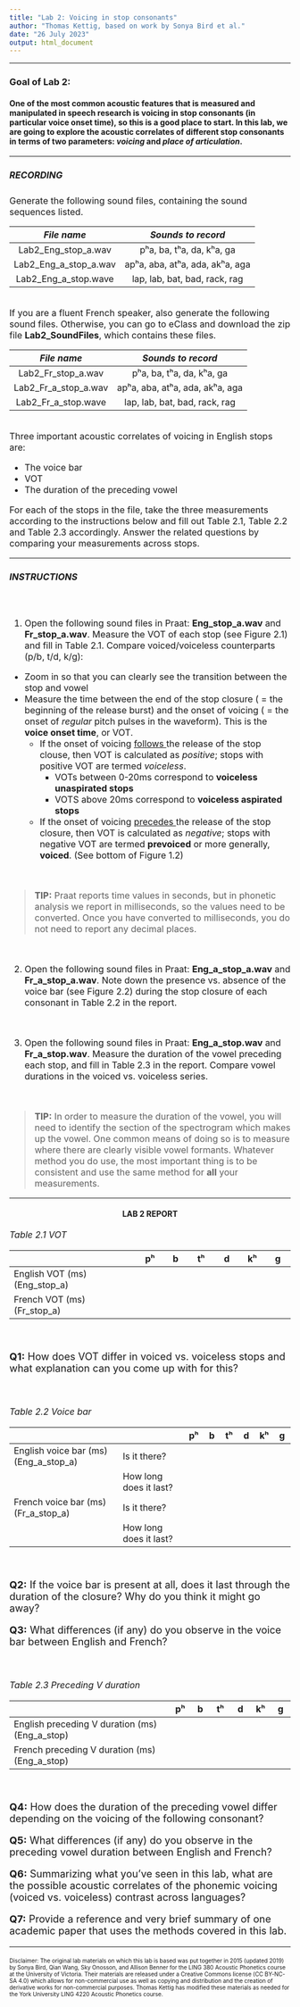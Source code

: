 ```yaml
---
title: "Lab 2: Voicing in stop consonants"
author: "Thomas Kettig, based on work by Sonya Bird et al."
date: "26 July 2023"
output: html_document
---
```

*** 

### __Goal of Lab 2:__
<h4> One of the most common acoustic features that is measured and manipulated in speech research is voicing in stop consonants (in particular voice onset time), so this is a good place to start. In this lab, we are going to explore the acoustic correlates of different stop consonants in terms of two parameters: _voicing_ and _place of articulation_. </h4>

***
<font size= "3.5">

##### __RECORDING__

Generate the following sound files, containing the sound sequences listed.  

|    _File name_       |   _Sounds to record_              |
|:--------------------:|:---------------------------------:|
|Lab2_Eng_stop_a.wav   |  pʰa, ba, tʰa, da, kʰa, ga        |
|Lab2_Eng_a_stop_a.wav |  apʰa, aba, atʰa, ada, akʰa, aga  |
|Lab2_Eng_a_stop.wave  |  lap, lab, bat, bad, rack, rag    |

<br>
If you are a fluent French speaker, also generate the following sound files. Otherwise, you can go to eClass and download the zip file __Lab2_SoundFiles__, which contains these files.

|    _File name_      |   _Sounds to record_                |
|:-------------------:|:-----------------------------------:|
|Lab2_Fr_stop_a.wav   |   pʰa, ba, tʰa, da, kʰa, ga         |
|Lab2_Fr_a_stop_a.wav |   apʰa, aba, atʰa, ada, akʰa, aga   |
|Lab2_Fr_a_stop.wave  |   lap, lab, bat, bad, rack, rag     |

<br>
Three important acoustic correlates of voicing in English stops are:

* The voice bar
* VOT
* The duration of the preceding vowel

For each of the stops in the file, take the three measurements according to the instructions below and fill out Table 2.1, Table 2.2 and Table 2.3 accordingly. Answer the related questions by comparing your measurements across stops.

***

##### __INSTRUCTIONS__

<br>

1. Open the following sound files in Praat: **Eng_stop_a.wav** and **Fr_stop_a.wav**. Measure the VOT of each stop (see Figure 2.1) and fill in Table 2.1. Compare voiced/voiceless counterparts (p/b, t/d, k/g):

  +	Zoom in so that you can clearly see the transition between the stop and vowel
  + Measure the time between the end of the stop closure ( = the beginning of the release burst) and the onset of voicing ( = the onset of _regular_ pitch pulses in the waveform). This is the __voice onset time__, or VOT.
    + If the onset of voicing <u> follows </u> the release of the stop clouse, then VOT is calculated as _positive_; stops with positive VOT are termed _voiceless_.
      + VOTs between 0-20ms correspond to __voiceless unaspirated stops__
      + VOTS above 20ms correspond to __voiceless aspirated stops__
    + If the onset of voicing <u> precedes </u> the release of the stop closure, then VOT is calculated as _negative_; stops with negative VOT are termed __prevoiced__ or more generally, __voiced__. (See bottom of Figure 1.2)

<br>

> __TIP:__
Praat reports time values in seconds, but in phonetic analysis we report in milliseconds, so the values need to be converted. Once you have converted to milliseconds, you do not need to report any decimal places.

<br>

2. Open the following sound files in Praat: **Eng_a_stop_a.wav** and **Fr_a_stop_a.wav**. Note down the presence vs. absence of the voice bar (see Figure 2.2) during the stop closure of each consonant in Table 2.2 in the report.

<br>

3. Open the following sound files in Praat: **Eng_a_stop.wav** and **Fr_a_stop.wav**. Measure the duration of the vowel preceding each stop, and fill in Table 2.3 in the report. Compare vowel durations in the voiced vs. voiceless series.

<br>

> __TIP:__
In order to measure the duration of the vowel, you will need to identify the section of the spectrogram which makes up the vowel. One common means of doing so is to measure where there are clearly visible vowel formants. Whatever method you do use, the most important thing is to be consistent and use the same method for **all** your measurements.

</font>

***
<center> <h4> __LAB 2 REPORT__ </h4> </center> 

<font size= "4.0">

<font size= "3.5"> _Table 2.1 VOT_ </font>

|                              |  pʰ  |   b  |   tʰ |   d  |   kʰ |   g  |
|:-----------------------------|:----:|:----:|:----:|:----:|:----:|:----:|
|English VOT (ms) (Eng_stop_a) |      |      |      |      |      |      |
|French VOT (ms) (Fr_stop_a)   |      |      |      |      |      |      |

<br>

__Q1:__ How does VOT differ in voiced vs. voiceless stops and what explanation can you come up with for this?

<br>

<font size= "3.5"> _Table 2.2 Voice bar_ </font>

|                                     |                       |  pʰ  |   b  |   tʰ |   d  |   kʰ |   g  |
|:------------------------------------|:----------------------|:----:|:----:|:----:|:----:|:----:|:----:|
|English voice bar (ms) (Eng_a_stop_a)|Is it there?           |      |      |      |      |      |      |
|                                     |How long does it last? |      |      |      |      |      |      |
|French voice bar (ms) (Fr_a_stop_a)  |Is it there?           |      |      |      |      |      |      |
|                                     |How long does it last? |      |      |      |      |      |      |

<br>

__Q2:__ If the voice bar is present at all, does it last through the duration of the closure? Why do you think it might go away?

__Q3:__ What differences (if any) do you observe in the voice bar between English and French?

<br>

<font size= "3.5"> _Table 2.3 Preceding V duration_ </font>

|                                               |  pʰ  |   b  |   tʰ |   d  |   kʰ |   g  |
|:----------------------------------------------|:----:|:----:|:----:|:----:|:----:|:----:|
|English preceding V duration (ms) (Eng_a_stop) |      |      |      |      |      |      |
|French preceding V duration (ms) (Eng_a_stop)  |      |      |      |      |      |      |

<br>

__Q4:__ How does the duration of the preceding vowel differ depending on the voicing of the following consonant?

__Q5:__ What differences (if any) do you observe in the preceding vowel duration between English and French?

__Q6:__ Summarizing what you’ve seen in this lab, what are the possible acoustic correlates of the phonemic voicing (voiced vs. voiceless) contrast across languages?

__Q7:__ Provide a reference and very brief summary of one academic paper that uses the methods covered in this lab.

***

<font size="1.5"> Disclaimer: The original lab materials on which this lab is based was put together in 2015 (updated 2019) by Sonya Bird, Qian Wang, Sky Onosson, and Allison Benner for the LING 380 Acoustic Phonetics course at the University of Victoria. Their materials are released under a Creative Commons license (CC BY-NC-SA 4.0) which allows for non-commercial use as well as copying and distribution and the creation of derivative works for non-commercial purposes. Thomas Kettig has modified these materials as needed for the York University LING 4220 Acoustic Phonetics course.</font>

<br>